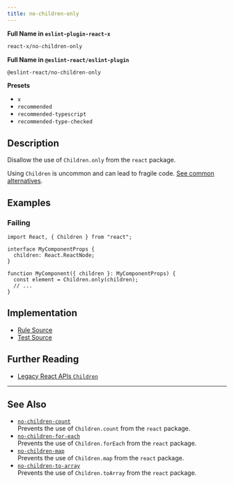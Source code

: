 ```yaml
---
title: no-children-only
---
```


**Full Name in `eslint-plugin-react-x`**

```sh copy
react-x/no-children-only
```

**Full Name in `@eslint-react/eslint-plugin`**

```sh copy
@eslint-react/no-children-only
```

**Presets**

- `x`
- `recommended`
- `recommended-typescript`
- `recommended-type-checked`

## Description

Disallow the use of `Children.only` from the `react` package.

Using `Children` is uncommon and can lead to fragile code. [See common alternatives](https://react.dev/reference/react/Children#alternatives).

## Examples

### Failing

```tsx
import React, { Children } from "react";

interface MyComponentProps {
  children: React.ReactNode;
}

function MyComponent({ children }: MyComponentProps) {
  const element = Children.only(children);
  // ...
}
```

## Implementation

- [Rule Source](https://github.com/Rel1cx/eslint-react/tree/main/packages/plugins/eslint-plugin-react-x/src/rules/no-children-only.ts)
- [Test Source](https://github.com/Rel1cx/eslint-react/tree/main/packages/plugins/eslint-plugin-react-x/src/rules/no-children-only.spec.ts)

## Further Reading

- [Legacy React APIs `Children`](https://react.dev/reference/react/Children)

---

## See Also

- [`no-children-count`](./no-children-count)\
  Prevents the use of `Children.count` from the `react` package.
- [`no-children-for-each`](./no-children-for-each)\
  Prevents the use of `Children.forEach` from the `react` package.
- [`no-children-map`](./no-children-map)\
  Prevents the use of `Children.map` from the `react` package.
- [`no-children-to-array`](./no-children-to-array)\
  Prevents the use of `Children.toArray` from the `react` package.
